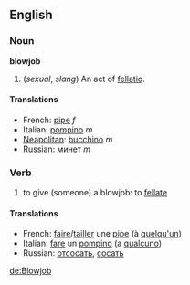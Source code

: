 ==English==
===Noun===
'''blowjob'''
# (''sexual'', ''slang'') An act of [[fellatio]].

====Translations====

*French: [[pipe]] ''f''
*Italian: [[pompino]] ''m''
*[[Neapolitan]]: [[bucchino]] ''m''
*Russian: [[минет]] ''m''

===Verb===

# to give (someone) a blowjob: to [[fellate]]

====Translations====

*French: [[faire]]/[[tailler]] une [[pipe]] (à [[quelqu'un]])
*Italian: [[fare]] un [[pompino]] (a [[qualcuno]])
*Russian: [[отсосать]], [[сосать]]
[[de:Blowjob]]
